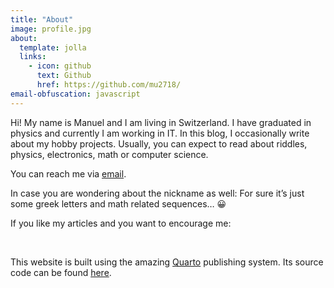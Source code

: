 ```yaml
---
title: "About"
image: profile.jpg
about:
  template: jolla
  links:
    - icon: github
      text: Github
      href: https://github.com/mu2718/
email-obfuscation: javascript
---
```


Hi! My name is Manuel and I am living in Switzerland. I have graduated in physics and currently I am working in IT. In this blog, I occasionally write about my hobby projects. Usually, you can expect to read about riddles, physics, electronics, math or computer science.

You can reach me via [email](mailto:mu2718@proton.me).

In case you are wondering about the nickname as well: For sure it's just some greek letters and math related sequences... 😀

If you like my articles and you want to encourage me: <script type='text/javascript' src='https://storage.ko-fi.com/cdn/widget/Widget_2.js'></script><script type='text/javascript'>kofiwidget2.init('Support me on Ko-Fi', '#29abe0', 'E1E2S1R39');kofiwidget2.draw();</script> 
\

This website is built using the amazing [Quarto](https://quarto.org/) publishing system. Its source code can be found [here](https://github.com/mu2718/mu2718.github.io/).

